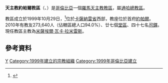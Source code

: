 {{Infobox Roman Catholic diocese
|Roman Catholic Diocese of = 天主教約帕爾教區
|Latin name of diocese = Dioecesis Yopalensis
|image=Escudo de la Diócesis de Yopal.svg
|caption =教區徽章
|location = [[哥倫比亞|哥倫比亞]]
|territory = [[卡薩納雷省|卡薩納雷省]]西部
|population = 273,640
|rite = [[拉丁禮|拉丁禮]]
|patron =
|province = 通哈
|established = 1999年
|cathedral =聖若瑟主教座堂
|副主教座堂 =
|leadership = [[主教|主教]]
|website =
|教宗 =
|metropolitan =
|ordinary =米薩埃爾·瓦卡·拉米雷斯
|coadjutor bishop =
|emeritus =
}}

'''天主教約帕爾教區'''（{{lang-la|Dioecesis Yopalensis}}、{{lang-es|Diócesis de Yopal}}）是[[哥倫比亞|哥倫比亞]]一個[[羅馬天主教|羅馬天主教]][[教區|教區]]，屬[[天主教通哈總教區|通哈總教區]]。

教區成立於1999年10月29日，<ref>{{Cite web |url=http://www.vatican.va/holy_father/john_paul_ii/apost_constitutions/documents/hf_jp-ii_apc_19991029_sollertem-curam_lt.html |title=成立教區的宗座憲令 |access-date=2013-05-18 |archive-date=2014-05-17 |archive-url=https://web.archive.org/web/20140517002522/http://www.vatican.va/holy_father/john_paul_ii/apost_constitutions/documents/hf_jp-ii_apc_19991029_sollertem-curam_lt.html |dead-url=no }}</ref>位於[[卡薩納雷省|卡薩納雷省]]西部，教座位於首府[[約帕爾|約帕爾]]。2010年有教友273,640人（佔轄區總人口94.0%）、廿七個[[堂區|堂區]]、四十七名[[司鐸|司鐸]]。現任教區主教為[[米薩埃爾·瓦卡·拉米雷斯|米薩埃爾·瓦卡·拉米雷斯]]。

==參考資料==
{{reflist}}

{{哥倫比亞天主教教區}}

{{DEFAULTSORT:Diócesis de Yopal}}
[[Category:哥倫比亞天主教教區|Y]]
[[Category:1999年建立的宗教組織|Category:1999年建立的宗教組織]]
[[Category:1999年哥倫比亞建立|Category:1999年哥倫比亞建立]]